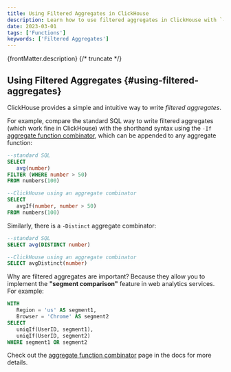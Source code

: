 ```yaml
---
title: Using Filtered Aggregates in ClickHouse
description: Learn how to use filtered aggregates in ClickHouse with `-If` and `-Distinct` aggregate combinators to simplify query syntax and enhance analytics.
date: 2023-03-01
tags: ['Functions']
keywords: ['Filtered Aggregates']
---
```


{frontMatter.description}
{/* truncate */}

## Using Filtered Aggregates {#using-filtered-aggregates}

ClickHouse provides a simple and intuitive way to write _filtered aggregates_.

 For example, compare the standard SQL way to write filtered aggregates (which work fine in ClickHouse) with the shorthand syntax using the `-If` [aggregate function combinator](https://clickhouse.com/docs/sql-reference/aggregate-functions/combinators/), which can be appended to any aggregate function:

```sql
--standard SQL
SELECT
   avg(number)
FILTER (WHERE number > 50)
FROM numbers(100)

--ClickHouse using an aggregate combinator
SELECT
   avgIf(number, number > 50)
FROM numbers(100)
```

Similarly, there is a `-Distinct` aggregate combinator:

```sql
--standard SQL
SELECT avg(DISTINCT number)

--ClickHouse using an aggregate combinator
SELECT avgDistinct(number)
```

Why are filtered aggregates are important? Because they allow you to implement the **"segment comparison"** feature in web analytics services.
For example:

```sql
WITH
   Region = 'us' AS segment1,
   Browser = 'Chrome' AS segment2
SELECT
   uniqIf(UserID, segment1),
   uniqIf(UserID, segment2)
WHERE segment1 OR segment2
```

Check out the [aggregate function combinator](https://clickhouse.com/docs/en/sql-reference/aggregate-functions/combinators/) page in the docs
for more details.
